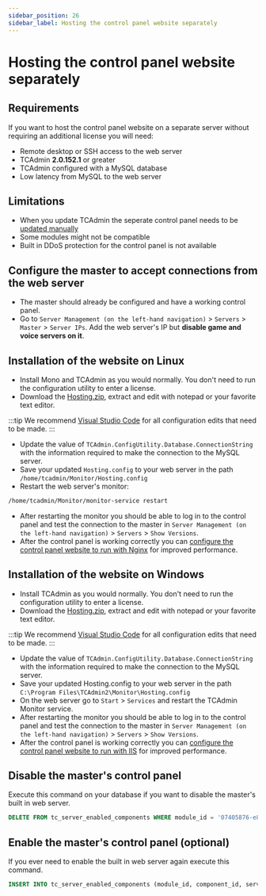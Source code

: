 ```yaml
---
sidebar_position: 26
sidebar_label: Hosting the control panel website separately
---
```


# Hosting the control panel website separately

## Requirements

If you want to host the control panel website on a separate server without requiring an additional license you will need:

- Remote desktop or SSH access to the web server
- TCAdmin **2.0.152.1** or greater
- TCAdmin configured with a MySQL database
- Low latency from MySQL to the web server

## Limitations

- When you update TCAdmin the seperate control panel needs to be [updated manually](/getting-started/updating#manual-update)
- Some modules might not be compatible
- Built in DDoS protection for the control panel is not available

## Configure the master to accept connections from the web server

- The master should already be configured and have a working control panel.
- Go to `Server Management (on the left-hand navigation)` > `Servers` > `Master` > `Server IPs`. Add the web server's IP but **disable game and voice servers on it**.

## Installation of the website on Linux

- Install Mono and TCAdmin as you would normally. You don't need to run the configuration utility to enter a license.
- Download the [Hosting.zip](/downloads/Hosting.zip), extract and edit with notepad or your favorite text editor.

:::tip
We recommend [Visual Studio Code](https://code.visualstudio.com/) for all configuration edits that need to be made.
:::

- Update the value of `TCAdmin.ConfigUtility.Database.ConnectionString` with the information required to make the connection to the MySQL server.
- Save your updated `Hosting.config` to your web server in the path `/home/tcadmin/Monitor/Hosting.config`
- Restart the web server's monitor:

```bash
/home/tcadmin/Monitor/monitor-service restart
```

- After restarting the monitor you should be able to log in to the control panel and test the connection to the master in `Server Management (on the left-hand navigation)` > `Servers` > `Show Versions`.
- After the control panel is working correctly you can [configure the control panel website to run with Nginx](/customizations/web-server-configurations/setting-up-nginx) for improved performance.

## Installation of the website on Windows

- Install TCAdmin as you would normally. You don't need to run the configuration utility to enter a license.
- Download the [Hosting.zip](/downloads/Hosting.zip), extract and edit with notepad or your favorite text editor.

:::tip
We recommend [Visual Studio Code](https://code.visualstudio.com/) for all configuration edits that need to be made.
:::

- Update the value of `TCAdmin.ConfigUtility.Database.ConnectionString` with the information required to make the connection to the MySQL server.
- Save your updated Hosting.config to your web server in the path `C:\Program Files\TCAdmin2\Monitor\Hosting.config`
- On the web server go to `Start` > `Services` and restart the TCAdmin Monitor service.
- After restarting the monitor you should be able to log in to the control panel and test the connection to the master in `Server Management (on the left-hand navigation)` > `Servers` > `Show Versions`.
- After the control panel is working correctly you can [configure the control panel website to run with IIS](/customizations/web-server-configurations/setting-up-iis) for improved performance.

## Disable the master's control panel

Execute this command on your database if you want to disable the master's built in web server.

```sql
DELETE FROM tc_server_enabled_components WHERE module_id = '07405876-e8c2-4b24-a774-4ef57f596384' AND component_id = 2 AND server_id = 1;
```

## Enable the master's control panel (optional)

If you ever need to enable the built in web server again execute this command.

```sql
INSERT INTO tc_server_enabled_components (module_id, component_id, server_id) values ('07405876-e8c2-4b24-a774-4ef57f596384', 2, 1);
```